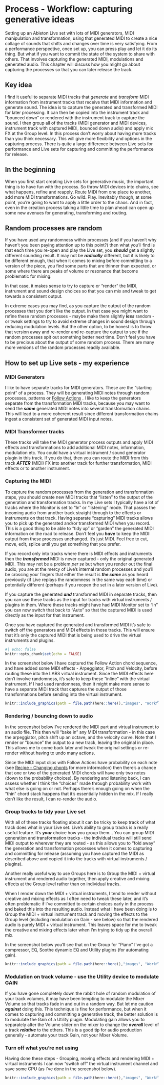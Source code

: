 # Process - Workflow: capturing generative ideas {#Chapter-011-Process-Workflow-Capturing_Ideas}

Setting up an Ableton Live set with lots of MIDI generators, MIDI manipulation
and transformation, using that generated MIDI to create a nice collage of sounds
that shifts and changes over time is very satisfying. From a performance
perspective, once set up, you can press play and let it do its thing. But what
if you want to commit the state of the system to share with others. That
involves capturing the generated MIDI, modulations and generated audio. This
chapter will discuss how you might go about capturing the processes so that you
can later release the track.

::: callout-tip
## Key idea

I find it useful to separate MIDI tracks that *generate* and *transform* MIDI
information from instrument tracks that receive that MIDI information and
generate sound. The idea is to capture the generated and transformed MIDI for
later processing. It can then be copied into the instrument track and "bounced
down" or rendered with the instrument track to capture the sound. I then group
all of the tracks (MIDI generator and MIDI devices, instrument track with
captured MIDI, bounced down audio) and apply mix FX at the Group level. In this
process don't worry about having more tracks than you think necessary. This will
give more flexibility and options in the capturing process. There is quite a
large difference between Live sets for performance and Live sets for capturing
and committing the performance for release.

::: 

## In the beginning

When you first start creating Live sets for generative music, the important
thing is to have fun with the process. So throw MIDI devices into chains, see
what happens, refine and reapply. Route MIDI from one place to another, add more
MIDI transformations. Go wild. Play. Inevitably though, at some point, you're
going to want to apply a little order to the chaos. And in fact, even in the
creation process taking a little time to plan ahead can open up some new avenues
for generating, transforming and routing.

## Random processes are random

If you have used any randomness within processes (and if you haven't why haven't
you been paying attention up to this point?) then what you'll find is that each
time you re-open and play the Live set, you ***should*** get a slightly 
different sounding result. It may not be ***radically*** different, but it is 
likely to be different enough, that when it comes to mixing before committing to
a version of the piece, you find some parts that are thinner than expected, or 
some where there are peaks of volume or resonance that become problematic for 
mixing.

In that case, it makes sense to try to capture or "render" the MIDI, instrument
and sound design choices so that you can mix and tweak to get towards a 
consistent output. 

In extreme cases you may find, as you capture the output of the random processes
that you don't like the output. In that case you might want to refine these 
random processes - maybe make them slightly ***less*** random - or tweak 
settings to try to avoid extreme changes in sound design through reducing 
modulation levels. But the other option, to be honest is to throw that version
away and re-render and re-capture the output to see if the random processes 
spit out something better next time. Don't feel you have to be precious about 
the output of some random process. There are many more versions of the random 
processes readily available.

## How to set up Live sets - my experience

### MIDI Generators

I like to have separate tracks for MIDI generators. These are the "starting
point" of a process. They will be generating MIDI notes through random
processes, patterns or 
[Follow Actions](#Chapter-003-Process-Follow_Actions)
. I like to keep the generators separate
from the transformation MIDI tracks, because you may want to send the ***same***
generated MIDI notes into several transformation chains. This will lead to a
more coherent result since different transformation chains ingest a consistent
set of generated MIDI input notes.

### MIDI Transformer tracks

These tracks will take the MIDI generator process outputs and apply MIDI effects
and transformations to add additional MIDI notes, information, modulation etc.
You could have a virtual instrument / sound generator plugin in this track. If
you do that, then you can route the MIDI from this track ***AFTER*** (MIDI) FX
into another track for further transformation, MIDI effects or to another
instrument.

### Capturing the MIDI

To capture the random processes from the generation and transformation steps,
you should create new MIDI tracks that "listen" to the output of the generation
and transformation tracks. In my Live sets I typically have a lot of tracks
where the Monitor is set to "In" or "listening" mode. That passes the incoming
audio from another track straight through to the effects or instruments on that
track. Having separate "capturing" MIDI tracks allows you to pick up the
generated and/or transformed MIDI when you record. This is a good thing to be
able to "tidy up" or "garden" the generated MIDI information on the road to
release. Don't feel you ***have*** to keep the MIDI output from these processes
unchanged. It's just MIDI. Feel free to cut, move, edit, splice until you get
something that you prefer.

If you record only into tracks where there is MIDI effects and instruments then
the ***transformed*** MIDI is never captured - only the original generated MIDI.
This may not be a problem *per se* but when you render out the final audio, you
are at the mercy of Live's internal random processes and you'll be crossing your
fingers that either the result is ***the same*** as you heard previously (if
Live replays the randomness in the same way each time) or potentially different
(perhaps if you reopen the set in a later version of Live).

If you capture the generated ***and*** transformed MIDI in separate tracks,
then you can use these tracks as the input for tracks with virtual instruments /
plugins in them. Where these tracks might have had MIDI Monitor set to "In" you
can now switch that back to "Auto" so that the captured MIDI is used directly as
the input for that instrument.

Once you have captured the generated and transformed MIDI it's safe to switch
off the generators and MIDI effects in those tracks. This will ensure that it's
only the captured MIDI that is being used to drive the virtual instruments and
plugins.

```r
#| echo: false
knitr::opts_chunk$set(echo = FALSE)
```

In the screenshot below I have captured the Follow Action chord sequence, and 
have added some MIDI effects - Arpeggiator, Pitch and Velocity, before 
routing these into the LABS virtual instrument. Since the MIDI effects here 
don't involve randomness, it's safe to keep these "inline" with the virtual
instrument. If I had used randomness, then it might make more sense to have a
separate MIDI track that captures the output of those transformations before
sending into the virtual instrument.

```r
knitr::include_graphics(path = file.path(here::here(),"images", "Workflow1_MIDI.png"))
```

### Rendering / bouncing down to audio

In the screenshot below I've rendered the MIDI part and virtual instrument to 
an audio file. This then will "bake in" any MIDI transformation - in this case
the arpeggiator, pitch shift up an octave, and the velocity curve. Note that I 
render or "bounce" the output to a new track, leaving the original in place.
This allows me to come back later and tweak the original settings or re-render 
without having to undo many actions.

Since the MIDI input clips with Follow Actions have probability on each note
(see 
[Recipe - Changing chords](#Chapter-001-Recipe-Changing_Chords)
for more information) then there's a chance that
one or two of the generated MIDI chords will have only two notes (down to the
probability choices). By rendering and listening back, I can assess whether I 
think the "choices" made through probability work with what else is going on or
not. Perhaps there's enough going on when the "thin" chord stack happens that 
it's essentially hidden in the mix. If I really don't like the result, I can
re-render the audio.

### Group tracks to tidy your Live set

With all of these tracks floating about it can be tricky to keep track of what
track does what in your Live set. Live's ability to group tracks is a really
useful feature. It's ***your*** choice how you group them... You can group MIDI
generation and transformation tracks - the individual tracks will still send
MIDI output to wherever they are routed - as this allows you to "fold away" the
generation and transformation processes when it comes to capturing and
committing for release (assuming you have captured the MIDI as described above
and copied it into the tracks with virtual instruments / plugins).

Another really useful way to use Groups here is to Group the MIDI + virtual 
instrument and rendered audio together, then apply creative and mixing effects
at the Group level rather than on individual tracks.

When I render down the MIDI + virtual instruments, I tend to render without
creative and mixing effects as I often need to tweak these later, and it's 
often problematic if I've committed to certain choices early in the process and
baked this into the resulting audio. Instead what I have been doing is to
Group the MIDI + virtual instrument track and moving the effects to the Group
level (including modulation on Gain - see below) so that the rendered audio
is purely MIDI + virtual instrument. This leaves space for me to tweak the 
creative and mixing effects later when I'm trying to tidy up the overall mix.

In the screenshot below you'll see that on the Group for "Piano" I've got a 
compressor, EQ, Soothe dynamic EQ and Utility plugins (for automating gain).

```r
knitr::include_graphics(path = file.path(here::here(),"images", "Workflow2_Group.png"))
```

### Modulation on track volume - use the Utility device to modulate GAIN

If you have gone completely down the rabbit hole of random modulation of your
track volumes, it may have been tempting to modulate the Mixer Volume so that
tracks fade in and out in a random way. But let me caution ***against*** doing
this. This technique is fine for performance, but when it comes to capturing and
committing a generative track, the better solution is to modulate the Gain of a
Utility plugin. Modulating gain allows you to separately alter the Volume slider
on the mixer to change the ***overall*** level of a track ***relative*** to the
others. This is a good tip for audio production generally - automate your track
Gain, not your Mixer Volume.

### Turn off what you're not using

Having done these steps - Grouping, moving effects and rendering MIDI + virtual
instruments I can now "switch off" the virtual instrument channel and save some
CPU (as I've done in the screenshot below).

```r
knitr::include_graphics(path = file.path(here::here(),"images", "Workflow3_Rendered.png"))
```
